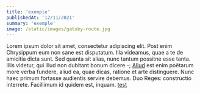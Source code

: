 ```yaml
---
title: 'exemple'
publishedAt: '12/11/2021'
summary: 'exemple'
image: /static/images/gatsby-route.jpg
---
```


Lorem ipsum dolor sit amet, consectetur adipiscing elit. Post enim Chrysippum eum non sane est disputatum. Illa videamus, quae a te de amicitia dicta sunt. Sed quanta sit alias, nunc tantum possitne esse tanta. Illis videtur, qui illud non dubitant bonum dicere -; [Aliud](/blog) est enim poëtarum more verba fundere, aliud ea, quae dicas, ratione et arte distinguere. Nunc haec primum fortasse audientis servire debemus. Duo Reges: constructio interrete. Facillimum id quidem est, inquam.
[test](https://www.google.com)
